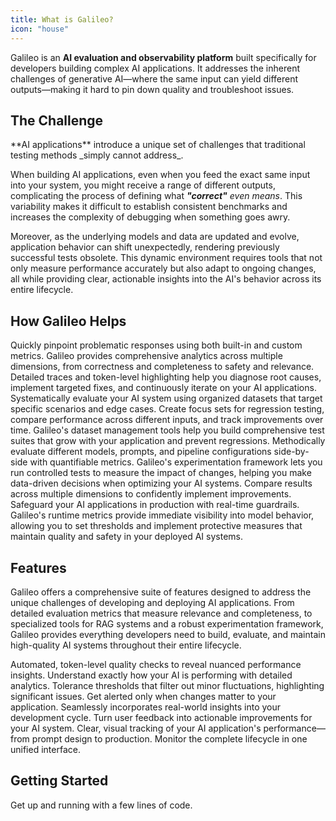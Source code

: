 ```yaml
---
title: What is Galileo?
icon: "house"
---
```


Galileo is an **AI evaluation and observability platform** built specifically for developers building complex AI applications. It addresses the inherent challenges of generative AI—where the same input can yield different outputs—making it hard to pin down quality and troubleshoot issues.

## The Challenge

<DefinitionCard>
  **AI applications** introduce a unique set of challenges that traditional testing methods _simply cannot address_.
</DefinitionCard>

When building AI applications, even when you feed the exact same input into your system, you might receive a range of different outputs, complicating the process of defining what _**"correct"** even means_. This variability makes it difficult to establish consistent benchmarks and increases the complexity of debugging when something goes awry.

Moreover, as the underlying models and data are updated and evolve, application behavior can shift unexpectedly, rendering previously successful tests obsolete. This dynamic environment requires tools that not only measure performance accurately but also adapt to ongoing changes, all while providing clear, actionable insights 
into the AI's behavior across its entire lifecycle.

## How Galileo Helps

<CardGroup cols={1}>
  <Card title="Identify Issues with Powerful Metrics" icon="magnifying-glass-chart" horizontal>
    Quickly pinpoint problematic responses using both built-in and custom metrics. Galileo provides comprehensive analytics across multiple dimensions, from correctness and completeness to safety and relevance. Detailed traces and token-level highlighting help you diagnose root causes, implement targeted fixes, and continuously iterate on your AI applications.
  </Card>
  <Card title="Run Experiments with Structured Datasets" icon="flask" horizontal>
    Systematically evaluate your AI system using organized datasets that target specific scenarios and edge cases. Create focus sets for regression testing, compare performance across different inputs, and track improvements over time. Galileo's dataset management tools help you build comprehensive test suites that grow with your application and prevent regressions.
  </Card>
  <Card title="Test and Compare Multiple Approaches" icon="code-compare" horizontal>
    Methodically evaluate different models, prompts, and pipeline configurations side-by-side with quantifiable metrics. Galileo's experimentation framework lets you run controlled tests to measure the impact of changes, helping you make data-driven decisions when optimizing your AI systems. Compare results across multiple dimensions to confidently implement improvements.
  </Card>
  <Card title="Protect Applications with Runtime Guardrails" icon="shield-halved" horizontal>
    Safeguard your AI applications in production with real-time guardrails. Galileo's runtime metrics provide immediate visibility into model behavior, allowing you to set thresholds and implement protective measures that maintain quality and safety in your deployed AI systems.
  </Card>
</CardGroup>



## Features
Galileo offers a comprehensive suite of features designed to address the unique challenges of developing and deploying AI applications. From detailed evaluation metrics that measure relevance and completeness, to specialized tools for RAG systems and a robust experimentation framework, Galileo provides everything developers need to build, evaluate, and maintain high-quality AI systems throughout their entire lifecycle.


<CardGroup cols={2}>
  <Card title="Data-Driven Metrics" icon="chart-bar">
    Automated, token-level quality checks to reveal nuanced performance insights. Understand exactly how your AI is performing with detailed analytics.
  </Card>
  <Card title="Configurable Regression Detection" icon="radar">
    Tolerance thresholds that filter out minor fluctuations, highlighting significant issues. Get alerted only when changes matter to your application.
  </Card>
  <Card title="Integrated Feedback" icon="comments">
    Seamlessly incorporates real-world insights into your development cycle. Turn user feedback into actionable improvements for your AI system.
  </Card>
  <Card title="End-to-End Visibility" icon="eye">
    Clear, visual tracking of your AI application's performance—from prompt design to production. Monitor the complete lifecycle in one unified interface.
  </Card>
</CardGroup>

## Getting Started

<CardGroup cols={1}>
  <Card title="Get Started!" icon="bolt" horizontal>
    Get up and running with a few lines of code.
  </Card>  
</CardGroup>
